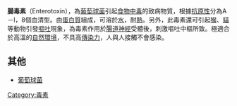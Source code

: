 {{medical}}
'''腸毒素'''（Enterotoxin），為[[葡萄球菌|葡萄球菌]]引起[[食物中毒|食物中毒]]的致病物質，根據[[抗原性|抗原性]]分為A－I，8個血清型。由[[蛋白質|蛋白質]]組成，可溶於[[水|水]]，耐[[熱|熱]]。另外，此毒素還可引起[[猴|猴]]、[[貓|貓]]等動物引發[[嘔吐|嘔吐]]現象，為毒素作用於[[腸道神經|腸道神經]]受體後，刺激嘔吐中樞所致。極適合於高溫的[[自然環境|自然環境]]，不具高[[傳染力|傳染力]]，人與人接觸不會感染。

{{Med-stub}}
== 其他 ==
* [[葡萄球菌|葡萄球菌]]
[[Category:毒素|Category:毒素]]
